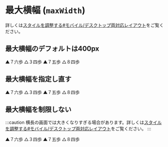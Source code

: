 # 最大横幅 (`maxWidth`)

詳しくは[スタイルを調整する#モバイル/デスクトップ両対応レイアウト](../adjusting-style#%E3%83%A2%E3%83%90%E3%82%A4%E3%83%AB%E3%83%87%E3%82%B9%E3%82%AF%E3%83%88%E3%83%83%E3%83%97%E4%B8%A1%E5%AF%BE%E5%BF%9C%E3%83%AC%E3%82%A4%E3%82%A2%E3%82%A6%E3%83%88)をご覧ください。

## 最大横幅のデフォルトは400px

<KifuExample>
    ▲７六歩 △３四歩 ▲７五歩 △８四歩
</KifuExample>

## 最大横幅を指定し直す

<KifuExample maxWidth={300}>
    ▲７六歩 △３四歩 ▲７五歩 △８四歩
</KifuExample>

## 最大横幅を制限しない

:::caution
横長の画面では大きくなりすぎる場合があります。詳しくは[スタイルを調整する#モバイル/デスクトップ両対応レイアウト](../adjusting-style#%E3%83%A2%E3%83%90%E3%82%A4%E3%83%AB%E3%83%87%E3%82%B9%E3%82%AF%E3%83%88%E3%83%83%E3%83%97%E4%B8%A1%E5%AF%BE%E5%BF%9C%E3%83%AC%E3%82%A4%E3%82%A2%E3%82%A6%E3%83%88)をご覧ください。
:::

<KifuExample maxWidth={null}>
    ▲７六歩 △３四歩 ▲７五歩 △８四歩
</KifuExample>
